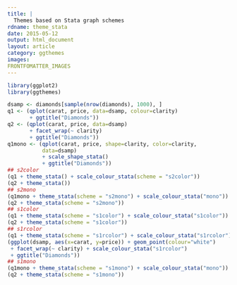 ```yaml
---
title: |
  Themes based on Stata graph schemes
rdname: theme_stata
date: 2015-05-12
output: html_document
layout: article
category: ggthemes
images:
FRONTFOMATTER_IMAGES
---
```


```r
library(ggplot2)
library(ggthemes)
```

```r
dsamp <- diamonds[sample(nrow(diamonds), 1000), ]
q1 <- (qplot(carat, price, data=dsamp, colour=clarity)
       + ggtitle("Diamonds"))
q2 <- (qplot(carat, price, data=dsamp)
       + facet_wrap(~ clarity)
       + ggtitle("Diamonds"))
q1mono <- (qplot(carat, price, shape=clarity, color=clarity,
           data=dsamp)
           + scale_shape_stata()
           + ggtitle("Diamonds"))
## s2color
(q1 + theme_stata() + scale_colour_stata(scheme = "s2color"))
(q2 + theme_stata())
## s2mono
(q1mono + theme_stata(scheme = "s2mono") + scale_colour_stata("mono"))
(q2 + theme_stata(scheme = "s2mono"))
## s1color
(q1 + theme_stata(scheme = "s1color") + scale_colour_stata("s1color"))
(q2 + theme_stata(scheme = "s1color"))
## s1rcolor
(q1 + theme_stata(scheme = "s1rcolor") + scale_colour_stata("s1rcolor"))
(ggplot(dsamp, aes(x=carat, y=price)) + geom_point(colour="white")
 + facet_wrap(~ clarity) + scale_colour_stata("s1rcolor")
 + ggtitle("Diamonds"))
## s1mono
(q1mono + theme_stata(scheme = "s1mono") + scale_colour_stata("mono"))
(q2 + theme_stata(scheme = "s1mono"))



```